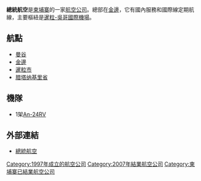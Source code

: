 {{Infobox_Airline |
airline=总统航空 <br> President Airlines|
logo=President Airlines Boeing 737-200 KCS-1.jpg|
logo_size=250px|
fleet_size=1|
destinations=4|
IATA=TO|
ICAO=PSD|
callsign=|
founded=1997年|
ceased=2007年|
headquarters=[[柬埔寨|柬埔寨]][[金邊|金邊]]|
key_people=|
hubs=[[金邊國際機場|金邊國際機場]]|
focus_cities=[[柬埔寨|柬埔寨]][[暹粒市|暹粒市]]|
website=http://www.presidentairlines.com|
}}
'''總統航空'''是[[柬埔寨|柬埔寨]]的一家[[航空公司|航空公司]]。總部在[[金邊|金邊]]，它有國內服務和國際線定期航線，主要樞紐是[[暹粒-吳哥國際機場|暹粒-吳哥國際機場]]。

==航點==
*[[曼谷|曼谷]]
*[[金邊|金邊]]
*[[暹粒市|暹粒市]]
*[[腊塔纳基里省|腊塔纳基里省]]

==機隊==
*1架[[An-24|An-24]]RV

==外部連結==
*[http://www.presidentairlines.com 總統航空]

{{柬埔寨航空公司}}
[[Category:1997年成立的航空公司|Category:1997年成立的航空公司]]
[[Category:2007年結業航空公司|Category:2007年結業航空公司]]
[[Category:柬埔寨已結業航空公司|Category:柬埔寨已結業航空公司]]